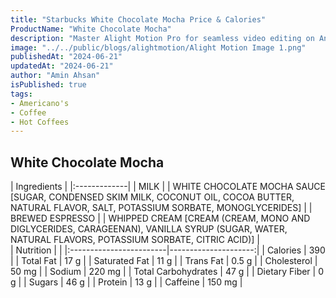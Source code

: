 ```yaml
---
title: "Starbucks White Chocolate Mocha Price & Calories"
ProductName: "White Chocolate Mocha" 
description: "Master Alight Motion Pro for seamless video editing on Android, iOS, and Tablets with our ultimate guide, unlocking advanced features and elevating your skills in 2024!"
image: "../../public/blogs/alightmotion/Alight Motion Image 1.png"
publishedAt: "2024-06-21"
updatedAt: "2024-06-21"
author: "Amin Ahsan"
isPublished: true
tags:
- Americano's
- Coffee
- Hot Coffees   
---
```


 
## White Chocolate Mocha 
  
<div className="tables-container">
  <div className="table-wrapper">
    | Ingredients  |  
    |:-------------|
    | MILK        |
    | WHITE CHOCOLATE MOCHA SAUCE [SUGAR, CONDENSED SKIM MILK, COCONUT OIL, COCOA BUTTER, NATURAL FLAVOR, SALT, POTASSIUM SORBATE, MONOGLYCERIDES]       |
    | BREWED ESPRESSO     |
    | WHIPPED CREAM [CREAM (CREAM, MONO AND DIGLYCERIDES, CARAGEENAN), VANILLA SYRUP (SUGAR, WATER, NATURAL FLAVORS, POTASSIUM SORBATE, CITRIC ACID)]     |
  </div>
  <div className="table-wrapper">
    | Nutrition               |                      |  
    |:------------------------|---------------------:|
    | Calories                | 390                   |
    | Total Fat               | 17 g                  |
    | Saturated Fat           | 11 g                  |
    | Trans Fat               | 0.5 g                  |
    | Cholesterol             | 50 mg                 |
    | Sodium                  | 220 mg                |
    | Total Carbohydrates     | 47 g                  |
    | Dietary Fiber           | 0 g                  |
    | Sugars                  | 46 g                  |
    | Protein                 | 13 g                  |
    | Caffeine                | 150 mg               |
  </div>
</div>
<style jsx>{`
  .tables-container {
    display: flex;
    flex-direction: row;
    gap: 30px;
  }
  .table-wrapper {
    width: 500px; /* Adjust as needed */
  }
  @media (max-width: 768px) {
    .tables-container {
      flex-direction: column;
      gap: 0px; /* Adjust as needed */
    }
    .table-wrapper {
      width: 100%; /* Adjust as needed */
    }
  }
`}</style>
